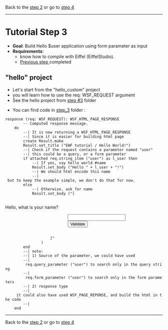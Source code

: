 Back to the [[step_2.wiki|step 2]] 
or go to [[step_4.wiki|step 4]]

----

= Tutorial Step 3 =
* '''Goal''': Build Hello $user application using form parameter as input
* '''Requirements''': 
** know how to compile with Eiffel (EiffelStudio).
** [[step_2.wiki|Previous step ]] completed

== "hello" project ==
* Let's start from the "hello_custom" project
* you will learn how to use the req: WSF_REQUEST argument
* See the hello project from [[step_3|step #3]] folder

* You can find code in [[step_3]] folder :

 response (req: WSF_REQUEST): WSF_HTML_PAGE_RESPONSE
         -- Computed response message.
     do
         --| It is now returning a WSF_HTML_PAGE_RESPONSE
         --| Since it is easier for building html page
         create Result.make
         Result.set_title ("EWF tutorial / Hello World!")
         --| Check if the request contains a parameter named "user"
         --| this could be a query, or a form parameter
         if attached req.string_item ("user") as l_user then
             --| If yes, say hello world #name
             Result.set_body ("Hello " + l_user + "!")
             --| We should html encode this name
             --| but to keep the example simple, we don't do that for now.
         else
             --| Otherwise, ask for name
             Result.set_body ("[
                         <form action="/" method="POST">
                             <p>Hello, what is your name?</p>
                             <input type="text" name="user"/>
                             <input type="submit" value="Validate"/>
                         </form>
                     ]"
                 )
         end
         --| note:
         --| 1) Source of the parameter, we could have used
         --|         req.query_parameter ("user") to search only in the query string
         --|         req.form_parameter ("user") to search only in the form parameters
         --| 2) response type
         --|     it could also have used WSF_PAGE_REPONSE, and build the html in the code
         --|
     end

----

Back to the [[step_2.wiki|step 2]] 
or go to [[step_4.wiki|step 4]]


